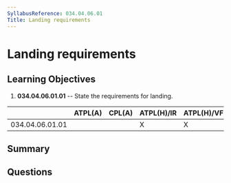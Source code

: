 ```yaml
---
SyllabusReference: 034.04.06.01
Title: Landing requirements
---
```


# Landing requirements

## Learning Objectives

1.  **034.04.06.01.01** -- State the requirements for landing.

|                 | ATPL(A) | CPL(A) | ATPL(H)/IR | ATPL(H)/VFR | CPL(H) | IR | CBIR(A) |
| --------------- | ------- | ------ | ---------- | ----------- | ------ | -- | ------- |
| 034.04.06.01.01 |         |        | X          | X           |        |    |         |

## Summary

## Questions
